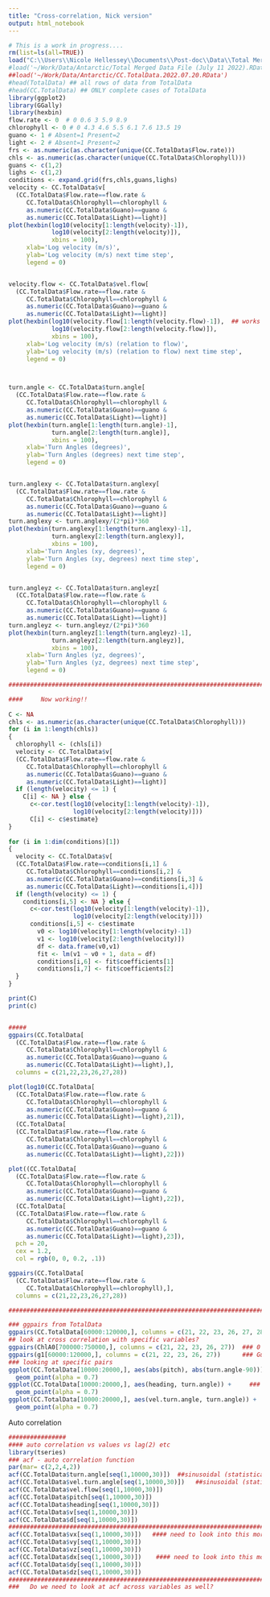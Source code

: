 ```yaml
---
title: "Cross-correlation, Nick version"
output: html_notebook
---
```




```r
# This is a work in progress....
rm(list=ls(all=TRUE))
load("C:\\Users\\Nicole Hellessey\\Documents\\Post-doc\\Data\\Total Merged Data File (Sep 14 2022).Rdata")
#load('~/Work/Data/Antarctic/Total Merged Data File (July 11 2022).RData')
##load('~/Work/Data/Antarctic/CC.TotalData.2022.07.20.RData')
#head(TotalData) ## all rows of data from TotalData
#head(CC.TotalData) ## ONLY complete cases of TotalData
library(ggplot2)
library(GGally)
library(hexbin)
flow.rate <- 0  # 0 0.6 3 5.9 8.9
chlorophyll <- 0 # 0 4.3 4.6 5.5 6.1 7.6 13.5 19
guano <- 1 # Absent=1 Present=2
light <- 2 # Absent=1 Present=2
frs <- as.numeric(as.character(unique(CC.TotalData$Flow.rate)))
chls <- as.numeric(as.character(unique(CC.TotalData$Chlorophyll)))
guans <- c(1,2)
lighs <- c(1,2)
conditions <- expand.grid(frs,chls,guans,lighs)
velocity <- CC.TotalData$v[
  (CC.TotalData$Flow.rate==flow.rate & 
     CC.TotalData$Chlorophyll==chlorophyll & 
     as.numeric(CC.TotalData$Guano)==guano &
     as.numeric(CC.TotalData$Light)==light)]
plot(hexbin(log10(velocity[1:length(velocity)-1]),
            log10(velocity[2:length(velocity)]),
            xbins = 100),
     xlab='Log velocity (m/s)',
     ylab='Log velocity (m/s) next time step',
     legend = 0)


velocity.flow <- CC.TotalData$vel.flow[
  (CC.TotalData$Flow.rate==flow.rate & 
     CC.TotalData$Chlorophyll==chlorophyll & 
     as.numeric(CC.TotalData$Guano)==guano &
     as.numeric(CC.TotalData$Light)==light)]
plot(hexbin(log10(velocity.flow[1:length(velocity.flow)-1]),  ## works without log10, but not with
            log10(velocity.flow[2:length(velocity.flow)]),
            xbins = 100),
     xlab='Log velocity (m/s) (relation to flow)',
     ylab='Log velocity (m/s) (relation to flow) next time step',
     legend = 0)



turn.angle <- CC.TotalData$turn.angle[
  (CC.TotalData$Flow.rate==flow.rate & 
     CC.TotalData$Chlorophyll==chlorophyll & 
     as.numeric(CC.TotalData$Guano)==guano &
     as.numeric(CC.TotalData$Light)==light)]
plot(hexbin(turn.angle[1:length(turn.angle)-1],
            turn.angle[2:length(turn.angle)],
            xbins = 100),
     xlab='Turn Angles (degrees)',
     ylab='Turn Angles (degrees) next time step',
     legend = 0)


turn.anglexy <- CC.TotalData$turn.anglexy[
  (CC.TotalData$Flow.rate==flow.rate & 
     CC.TotalData$Chlorophyll==chlorophyll & 
     as.numeric(CC.TotalData$Guano)==guano &
     as.numeric(CC.TotalData$Light)==light)]
turn.anglexy <- turn.anglexy/(2*pi)*360
plot(hexbin(turn.anglexy[1:length(turn.anglexy)-1],
            turn.anglexy[2:length(turn.anglexy)],
            xbins = 100),
     xlab='Turn Angles (xy, degrees)',
     ylab='Turn Angles (xy, degrees) next time step',
     legend = 0)


turn.angleyz <- CC.TotalData$turn.angleyz[
  (CC.TotalData$Flow.rate==flow.rate & 
     CC.TotalData$Chlorophyll==chlorophyll & 
     as.numeric(CC.TotalData$Guano)==guano &
     as.numeric(CC.TotalData$Light)==light)]
turn.angleyz <- turn.angleyz/(2*pi)*360
plot(hexbin(turn.angleyz[1:length(turn.angleyz)-1],
            turn.angleyz[2:length(turn.angleyz)],
            xbins = 100),
     xlab='Turn Angles (yz, degrees)',
     ylab='Turn Angles (yz, degrees) next time step',
     legend = 0)

###############################################################################

####     Now working!!
     
C <- NA
chls <- as.numeric(as.character(unique(CC.TotalData$Chlorophyll)))
for (i in 1:length(chls))
{
  chlorophyll <- (chls[i])
  velocity <- CC.TotalData$v[
  (CC.TotalData$Flow.rate==flow.rate & 
     CC.TotalData$Chlorophyll==chlorophyll & 
     as.numeric(CC.TotalData$Guano)==guano &
     as.numeric(CC.TotalData$Light)==light)]
  if (length(velocity) <= 1) {
    C[i] <- NA } else {
      c<-cor.test(log10(velocity[1:length(velocity)-1]),
                  log10(velocity[2:length(velocity)]))
      C[i] <- c$estimate}
}
  
for (i in 1:dim(conditions)[1])
{
  velocity <- CC.TotalData$v[
  (CC.TotalData$Flow.rate==conditions[i,1] & 
     CC.TotalData$Chlorophyll==conditions[i,2] & 
     as.numeric(CC.TotalData$Guano)==conditions[i,3] &
     as.numeric(CC.TotalData$Light)==conditions[i,4])]
  if (length(velocity) <= 1) {
    conditions[i,5] <- NA } else {
      c<-cor.test(log10(velocity[1:length(velocity)-1]),
                  log10(velocity[2:length(velocity)]))
      conditions[i,5] <- c$estimate
        v0 <- log10(velocity[1:length(velocity)-1])
        v1 <- log10(velocity[2:length(velocity)])
        df <- data.frame(v0,v1)
        fit <- lm(v1 ~ v0 + 1, data = df)
        conditions[i,6] <- fit$coefficients[1]
        conditions[i,7] <- fit$coefficients[2]
  }  
}

print(C)
print(c)


#####
ggpairs(CC.TotalData[
  (CC.TotalData$Flow.rate==flow.rate & 
     CC.TotalData$Chlorophyll==chlorophyll & 
     as.numeric(CC.TotalData$Guano)==guano &
     as.numeric(CC.TotalData$Light)==light),],
  columns = c(21,22,23,26,27,28))

plot(log10(CC.TotalData[
  (CC.TotalData$Flow.rate==flow.rate & 
     CC.TotalData$Chlorophyll==chlorophyll & 
     as.numeric(CC.TotalData$Guano)==guano &
     as.numeric(CC.TotalData$Light)==light),21]),
  (CC.TotalData[
  (CC.TotalData$Flow.rate==flow.rate & 
     CC.TotalData$Chlorophyll==chlorophyll & 
     as.numeric(CC.TotalData$Guano)==guano &
     as.numeric(CC.TotalData$Light)==light),22]))

plot((CC.TotalData[
  (CC.TotalData$Flow.rate==flow.rate & 
     CC.TotalData$Chlorophyll==chlorophyll & 
     as.numeric(CC.TotalData$Guano)==guano &
     as.numeric(CC.TotalData$Light)==light),22]),
  (CC.TotalData[
  (CC.TotalData$Flow.rate==flow.rate & 
     CC.TotalData$Chlorophyll==chlorophyll & 
     as.numeric(CC.TotalData$Guano)==guano &
     as.numeric(CC.TotalData$Light)==light),23]),
  pch = 20,
  cex = 1.2,
  col = rgb(0, 0, 0.2, .1))

ggpairs(CC.TotalData[
  (CC.TotalData$Flow.rate==flow.rate & 
     CC.TotalData$Chlorophyll==chlorophyll),],
  columns = c(21,22,23,26,27,28))

#####################################################################################

### ggpairs from TotalData
ggpairs(CC.TotalData[60000:120000,], columns = c(21, 22, 23, 26, 27, 28)) ### works
## look at cross correlation with specific variables?
ggpairs(ChlA0[700000:750000,], columns = c(21, 22, 23, 26, 27))  ### 0 chlorophyll data
ggpairs(g1[60000:120000,], columns = c(21, 22, 23, 26, 27))      ### Guano present data
### looking at specific pairs
ggplot(CC.TotalData[10000:20000,], aes(abs(pitch), abs(turn.angle-90))) +   ### weird pattern ??
  geom_point(alpha = 0.7)
ggplot(CC.TotalData[10000:20000,], aes(heading, turn.angle)) +     ### no pattern (good :) )
  geom_point(alpha = 0.7)
ggplot(CC.TotalData[10000:20000,], aes(vel.turn.angle, turn.angle)) +      #### pattern, linear regression??
  geom_point(alpha = 0.7)
```
Auto correlation


```r
################
#### auto correlation vs values vs lag(2) etc
library(tseries)
### acf - auto correlation function
par(mar= c(2,2,4,2))
acf(CC.TotalData$turn.angle[seq(1,10000,30)])  ##sinusoidal (statistical reason for it)
acf(CC.TotalData$vel.turn.angle[seq(1,10000,30)])   ##sinusoidal (statistical reason for it)
acf(CC.TotalData$vel.flow[seq(1,10000,30)])
acf(CC.TotalData$pitch[seq(1,10000,30)])
acf(CC.TotalData$heading[seq(1,10000,30)])
acf(CC.TotalData$v[seq(1,10000,30)])
acf(CC.TotalData$d[seq(1,10000,30)])
####################################################################################################################
acf(CC.TotalData$vx[seq(1,10000,30)])   #### need to look into this more
acf(CC.TotalData$vy[seq(1,10000,30)]) 
acf(CC.TotalData$vz[seq(1,10000,30)]) 
acf(CC.TotalData$dx[seq(1,10000,30)])    #### need to look into this more
acf(CC.TotalData$dy[seq(1,10000,30)]) 
acf(CC.TotalData$dz[seq(1,10000,30)]) 
####################################################################################################################
###   Do we need to look at acf across variables as well?
```